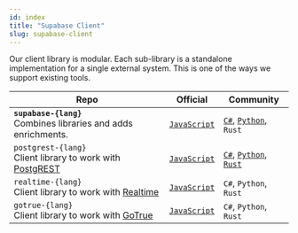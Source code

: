 ```yaml
---
id: index
title: "Supabase Client"
slug: supabase-client
---
```




Our client library is modular. Each sub-library is a standalone implementation for a single external system. This is one of the ways we support existing tools.


| Repo                                                                                       | Official                                         | Community        |
|-----------------------|--------------------------------------------------|------------------|
| **`supabase-{lang}`** <br /> Combines libraries and adds enrichments.    | [`JavaScript`](https://github.com/supabase/supabase-js) | [`C#`](https://github.com/supabase/supabase-csharp), [`Python`](https://github.com/supabase/supabase-py), `Rust` |
| `postgrest-{lang}` <br /> Client library to work with [PostgREST](https://github.com/postgrest/postgrest) | [`JavaScript`](https://github.com/supabase/postgrest-js) | [`C#`](https://github.com/supabase/postgrest-csharp), [`Python`](https://github.com/supabase/postgrest-py), [`Rust`](https://github.com/supabase/postgrest-rs) |
| `realtime-{lang}` <br /> Client library to work with [Realtime](https://github.com/supabase/realtime) | [`JavaScript`](https://github.com/supabase/realtime-js) | `C#`, `Python`, `Rust` |
| `gotrue-{lang}` <br /> Client library to work with [GoTrue](https://github.com/netlify/gotrue)   | [`JavaScript`](https://github.com/supabase/gotrue-js) | `C#`, `Python`, `Rust` |